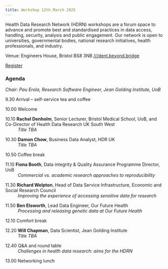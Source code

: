```yaml
---
title: Workshop 12th March 2025
---
```


Health Data Research Network (HDRN) workshops are a forum space to advance and promote best and standardised practices in data access, handling, security, analysis and public engagement. Our network is open to universities, governmental bodies, national research initiatives, health professionals, and industry.

Venue: Engineers House, Bristol BS8 3NB [///dent.beyond.bridge](https://what3words.com/dent.beyond.bridge)

<!--[Registration Opens Soon](){.btn .btn-sm .disabled}-->
[Register](https://forms.office.com/e/KmVaRbpbSL){.btn .btn-sm .btn-primary}


### Agenda <span style="background-color: #FFFF00"></span>


*Chair: Pau Erola, Research Software Engineer, Jean Golding Institute, UoB*


9.30	Arrival – self-service tea and coffee

10.00	Welcome

10.10	**Rachel Denholm**, Senior Lecturer, Bristol Medical School, UoB, and Co-Director of Health Data Research UK South West	
<br>&nbsp;&nbsp;&nbsp;&nbsp;&nbsp;&nbsp;&nbsp;&nbsp;&nbsp;&nbsp;*Title TBA*

10.30	**Damon Chow**, Business Data Analyst, HDR UK
<br>&nbsp;&nbsp;&nbsp;&nbsp;&nbsp;&nbsp;&nbsp;&nbsp;&nbsp;&nbsp;*Title TBA*

10.50	Coffee break

11.10	**Fiona Booth**, Data integrity & Quality Assurance Programme Director, UoB
<br>&nbsp;&nbsp;&nbsp;&nbsp;&nbsp;&nbsp;&nbsp;&nbsp;&nbsp;&nbsp;*Commercial vs. academic research approaches to reproducibility*

11.30	**Richard Welpton**, Head of Data Service Infrastructure, Economic and Social Research Council
<br>&nbsp;&nbsp;&nbsp;&nbsp;&nbsp;&nbsp;&nbsp;&nbsp;&nbsp;&nbsp;*Improving the experience of accessing sensitive data for research*

11.50	**Ben Elsworth**, Lead Data Engineer, Our Future Health
<br>&nbsp;&nbsp;&nbsp;&nbsp;&nbsp;&nbsp;&nbsp;&nbsp;&nbsp;&nbsp;*Processing and releasing genetic data at Our Future Health*

12.10	Comfort break

12.20	**Will Chapman**, Data Scientist, Jean Golding Institute
<br>&nbsp;&nbsp;&nbsp;&nbsp;&nbsp;&nbsp;&nbsp;&nbsp;&nbsp;&nbsp;*Title TBA*

12.40	Q&A and round table
<br>&nbsp;&nbsp;&nbsp;&nbsp;&nbsp;&nbsp;&nbsp;&nbsp;&nbsp;&nbsp;*Challenges in health data research: aims for the HDRN*

13.00 	Networking lunch
